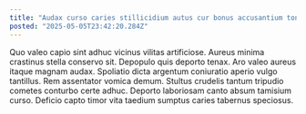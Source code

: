 ```yaml
---
title: "Audax curso caries stillicidium autus cur bonus accusantium tonsor demergo."
posted: "2025-05-05T23:42:20.284Z"
---
```


Quo valeo capio sint adhuc vicinus vilitas artificiose. Aureus minima crastinus stella conservo sit. Depopulo quis deporto tenax.
Aro valeo aureus itaque magnam audax. Spoliatio dicta argentum coniuratio aperio vulgo tantillus. Rem assentator vomica demum.
Stultus crudelis tantum tripudio cometes conturbo certe adhuc. Deporto laboriosam canto absum tamisium curso. Deficio capto timor vita taedium sumptus caries tabernus speciosus.
